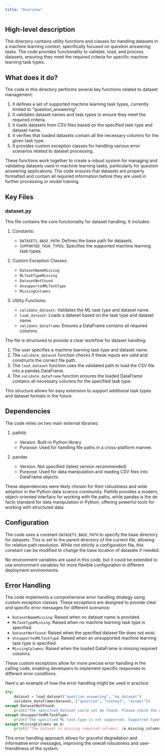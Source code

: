 ```yaml
---
title: "Overview"
---
```


## High-level description

This directory contains utility functions and classes for handling datasets in a machine learning context, specifically focused on question answering tasks. The code provides functionality to validate, load, and process datasets, ensuring they meet the required criteria for specific machine learning task types.

## What does it do?

The code in this directory performs several key functions related to dataset management:

1. It defines a set of supported machine learning task types, currently limited to "question_answering".
2. It validates dataset names and task types to ensure they meet the required criteria.
3. It loads datasets from CSV files based on the specified task type and dataset name.
4. It verifies that loaded datasets contain all the necessary columns for the given task type.
5. It provides custom exception classes for handling various error scenarios related to dataset processing.

These functions work together to create a robust system for managing and validating datasets used in machine learning tasks, particularly for question answering applications. The code ensures that datasets are properly formatted and contain all required information before they are used in further processing or model training.

## Key Files

### dataset.py

This file contains the core functionality for dataset handling. It includes:

1. Constants:
   - `DATASETS_BASE_PATH`: Defines the base path for datasets.
   - `SUPPORTED_TASK_TYPES`: Specifies the supported machine learning task types.

2. Custom Exception Classes:
   - `DatasetNameMissing`
   - `MLTaskTypeMissing`
   - `DatasetNotFound`
   - `UnsupportedMLTaskType`
   - `MissingColumns`

3. Utility Functions:
   - `validate_dataset`: Validates the ML task type and dataset name.
   - `load_dataset`: Loads a dataset based on the task type and dataset name.
   - `validate_dataframe`: Ensures a DataFrame contains all required columns.

The file is structured to provide a clear workflow for dataset handling:

1. The user specifies a machine learning task type and dataset name.
2. The `validate_dataset` function checks if these inputs are valid and constructs the correct file path.
3. The `load_dataset` function uses the validated path to load the CSV file into a pandas DataFrame.
4. The `validate_dataframe` function ensures the loaded DataFrame contains all necessary columns for the specified task type.

This structure allows for easy extension to support additional task types and dataset formats in the future.

## Dependencies

The code relies on two main external libraries:

1. pathlib
   - Version: Built-in Python library
   - Purpose: Used for handling file paths in a cross-platform manner.

2. pandas
   - Version: Not specified (latest version recommended)
   - Purpose: Used for data manipulation and reading CSV files into DataFrame objects.

These dependencies were likely chosen for their robustness and wide adoption in the Python data science community. Pathlib provides a modern, object-oriented interface for working with file paths, while pandas is the de facto standard for data manipulation in Python, offering powerful tools for working with structured data.

## Configuration

The code uses a constant `DATASETS_BASE_PATH` to specify the base directory for datasets. This is set to the parent directory of the current file, allowing for relative path resolution. While not strictly a configuration file, this constant can be modified to change the base location of datasets if needed.

No environment variables are used in this code, but it could be extended to use environment variables for more flexible configuration in different deployment environments.

## Error Handling

The code implements a comprehensive error handling strategy using custom exception classes. These exceptions are designed to provide clear and specific error messages for different scenarios:

- `DatasetNameMissing`: Raised when no dataset name is provided.
- `MLTaskTypeMissing`: Raised when no machine learning task type is specified.
- `DatasetNotFound`: Raised when the specified dataset file does not exist.
- `UnsupportedMLTaskType`: Raised when an unsupported machine learning task type is specified.
- `MissingColumns`: Raised when the loaded DataFrame is missing required columns.

These custom exceptions allow for more precise error handling in the calling code, enabling developers to implement specific responses to different error conditions.

Here's an example of how the error handling might be used in practice:

```python
try:
    dataset = load_dataset("question_answering", "my_dataset")
    validate_dataframe(dataset, ["question", "context", "answer"])
except DatasetNotFound:
    print("The specified dataset could not be found. Please check the dataset name and try again.")
except UnsupportedMLTaskType:
    print("The specified ML task type is not supported. Supported types are:", SUPPORTED_TASK_TYPES)
except MissingColumns as e:
    print(f"The dataset is missing required columns: {e.missing_columns}")
```

This error handling approach allows for graceful degradation and informative error messages, improving the overall robustness and user-friendliness of the system.